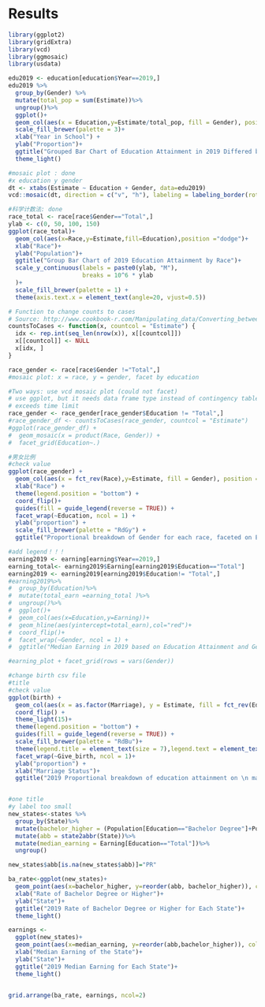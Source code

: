 # Results
```r
library(ggplot2)
library(gridExtra)
library(vcd)
library(ggmosaic)
library(usdata)
```

```r
edu2019 <- education[education$Year==2019,]
edu2019 %>%
  group_by(Gender) %>%
  mutate(total_pop = sum(Estimate))%>%
  ungroup()%>%
  ggplot()+
  geom_col(aes(x = Education,y=Estimate/total_pop, fill = Gender), position="dodge" )+
  scale_fill_brewer(palette = 3)+ 
  xlab("Year in School") +
  ylab("Proportion")+
  ggtitle("Grouped Bar Chart of Education Attainment in 2019 Differed by Gender") + 
  theme_light()
```
```r
#mosaic plot : done
#x education y gender
dt <- xtabs(Estimate ~ Education + Gender, data=edu2019)
vcd::mosaic(dt, direction = c("v", "h"), labeling = labeling_border(rot_labels = c(45, 0), abbreviate_labs = c(2, 1)),)
```


```r
#科学计数法: done 
race_total <- race[race$Gender=="Total",]
ylab <- c(0, 50, 100, 150)
ggplot(race_total)+
  geom_col(aes(x=Race,y=Estimate,fill=Education),position ="dodge")+
  xlab("Race")+
  ylab("Population")+
  ggtitle("Group Bar Chart of 2019 Education Attainment by Race")+
  scale_y_continuous(labels = paste0(ylab, "M"),
                     breaks = 10^6 * ylab
  )+
  scale_fill_brewer(palette = 1) + 
  theme(axis.text.x = element_text(angle=20, vjust=0.5))

```
```r
# Function to change counts to cases
# Source: http://www.cookbook-r.com/Manipulating_data/Converting_between_data_frames_and_contingency_tables/
countsToCases <- function(x, countcol = "Estimate") {
  idx <- rep.int(seq_len(nrow(x)), x[[countcol]])
  x[[countcol]] <- NULL
  x[idx, ]
}
```


```r
race_gender <- race[race$Gender !="Total",]
#mosaic plot: x = race, y = gender, facet by education

#Two ways: use vcd mosaic plot (could not facet)
# use ggplot, but it needs data frame type instead of contingency table (take long time)
# exceeds time limit
race_gender <- race_gender[race_gender$Education != "Total",]
#race_gender_df <- countsToCases(race_gender, countcol = "Estimate")
#ggplot(race_gender_df) + 
#  geom_mosaic(x = product(Race, Gender)) + 
#  facet_grid(Education~.)
```


```r
#男女比例
#check value
ggplot(race_gender) +
  geom_col(aes(x = fct_rev(Race),y=Estimate, fill = Gender), position = "fill") + 
  xlab("Race") +
  theme(legend.position = "bottom") +
  coord_flip()+
  guides(fill = guide_legend(reverse = TRUE)) +
  facet_wrap(~Education, ncol = 1) +
  ylab("proportion") +
  scale_fill_brewer(palette = "RdGy") + 
  ggtitle("Proportional breakdown of Gender for each race, faceted on Education Attainment")

```


```r
#add legend！！！
earning2019 <- earning[earning$Year==2019,]
earning_total<- earning2019$Earning[earning2019$Education=="Total"]
earning2019 <- earning2019[earning2019$Education!= "Total",]
#earning2019%>%
#  group_by(Education)%>%
#  mutate(total_earn =earning_total )%>%
#  ungroup()%>%
#  ggplot()+
#  geom_col(aes(x=Education,y=Earning))+
#  geom_hline(aes(yintercept=total_earn),col="red")+
#  coord_flip()+
#  facet_wrap(~Gender, ncol = 1) +
#  ggtitle("Median Earning in 2019 based on Education Attainment and Gender")

#earning_plot + facet_grid(rows = vars(Gender))
```




```r
#change birth csv file
#title
#check value
ggplot(birth) +
  geom_col(aes(x = as.factor(Marriage), y = Estimate, fill = fct_rev(Education)), position = "fill")+
  coord_flip() +
  theme_light(15)+
  theme(legend.position = "bottom") +
  guides(fill = guide_legend(reverse = TRUE)) +
  scale_fill_brewer(palette = "RdBu")+
  theme(legend.title = element_text(size = 7),legend.text = element_text(size=7))+
  facet_wrap(~Give_birth, ncol = 1)+
  ylab("proportion") +
  xlab("Marriage Status")+
  ggtitle("2019 Proportional breakdown of education attainment on \n marriage status,faceted on giving birth or not")



```

```r
#one title 
#y label too small
new_states<-states %>%
  group_by(State)%>%
  mutate(bachelor_higher = (Population[Education=="Bachelor Degree"]+Population[Education=="Advanced Degree"])/Population[Education == "Total"])%>%
  mutate(abb = state2abbr(State))%>%
  mutate(median_earning = Earning[Education=="Total"])%>%
  ungroup()

new_states$abb[is.na(new_states$abb)]="PR"

ba_rate<-ggplot(new_states)+
  geom_point(aes(x=bachelor_higher, y=reorder(abb, bachelor_higher)), color = "blue") + 
  xlab("Rate of Bachelor Degree or Higher")+
  ylab("State")+
  ggtitle("2019 Rate of Bachelor Degree or Higher for Each State")+
  theme_light()

earnings <- 
  ggplot(new_states)+
  geom_point(aes(x=median_earning, y=reorder(abb,bachelor_higher)), color = "red") +
  xlab("Median Earning of the State")+
  ylab("State")+
  ggtitle("2019 Median Earning for Each State")+
  theme_light()


grid.arrange(ba_rate, earnings, ncol=2)

  
```





